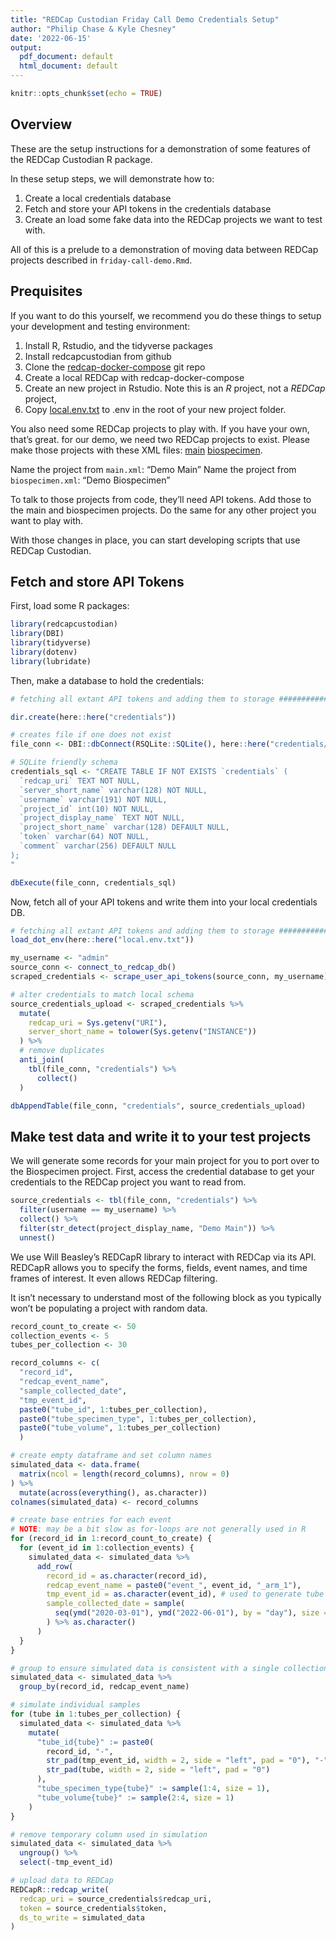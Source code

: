 ```yaml
---
title: "REDCap Custodian Friday Call Demo Credentials Setup"
author: "Philip Chase & Kyle Chesney"
date: '2022-06-15'
output:
  pdf_document: default
  html_document: default
---
```


```r
knitr::opts_chunk$set(echo = TRUE)
```

## Overview

These are the setup instructions for a demonstration of some features of the REDCap Custodian R package. 

In these setup steps, we will demonstrate how to:

1. Create a local credentials database
1. Fetch and store your API tokens in the credentials database
3. Create an load some fake data into the REDCap projects we want to test with.

All of this is a prelude to a demonstration of moving data between REDCap projects described in `friday-call-demo.Rmd`.

## Prequisites

If you want to do this yourself, we recommend you do these things to setup your development and testing environment:

1. Install R, Rstudio, and the tidyverse packages
2. Install redcapcustodian from github
3. Clone the [redcap-docker-compose](https://github.com/123andy/redcap-docker-compose/) git repo
4. Create a local REDCap with redcap-docker-compose
5. Create an new project in Rstudio.  Note this is an _R_ project, not a _REDCap_ project,
6. Copy [local.env.txt](./local.env.txt) to .env in the root of your new project folder.

You also need some REDCap projects to play with. If you have your own, that's great. for our demo, we need two REDCap projects to exist. Please make those projects with these XML files: [main](./main.xml) [biospecimen](./biospecimen.xml).

Name the project from `main.xml`: "Demo Main"
Name the project from `biospecimen.xml`: "Demo Biospecimen"

To talk to those projects from code, they'll need API tokens. Add those to the main and biospecimen projects. Do the same for any other project you want to play with. 

With those changes in place, you can start developing scripts that use REDCap Custodian.


## Fetch and store API Tokens

First, load some R packages:

```r
library(redcapcustodian)
library(DBI)
library(tidyverse)
library(dotenv)
library(lubridate)
```


Then, make a database to hold the credentials:

```r

# fetching all extant API tokens and adding them to storage #################

dir.create(here::here("credentials"))

# creates file if one does not exist
file_conn <- DBI::dbConnect(RSQLite::SQLite(), here::here("credentials/credentials.db"))

# SQLite friendly schema
credentials_sql <- "CREATE TABLE IF NOT EXISTS `credentials` (
  `redcap_uri` TEXT NOT NULL,
  `server_short_name` varchar(128) NOT NULL,
  `username` varchar(191) NOT NULL,
  `project_id` int(10) NOT NULL,
  `project_display_name` TEXT NOT NULL,
  `project_short_name` varchar(128) DEFAULT NULL,
  `token` varchar(64) NOT NULL,
  `comment` varchar(256) DEFAULT NULL
);
"

dbExecute(file_conn, credentials_sql)
```

Now, fetch all of your API tokens and write them into your local credentials DB.

```r
# fetching all extant API tokens and adding them to storage #################
load_dot_env(here::here("local.env.txt"))

my_username <- "admin"
source_conn <- connect_to_redcap_db()
scraped_credentials <- scrape_user_api_tokens(source_conn, my_username)

# alter credentials to match local schema
source_credentials_upload <- scraped_credentials %>%
  mutate(
    redcap_uri = Sys.getenv("URI"),
    server_short_name = tolower(Sys.getenv("INSTANCE"))
  ) %>%
  # remove duplicates
  anti_join(
    tbl(file_conn, "credentials") %>%
      collect()
  )

dbAppendTable(file_conn, "credentials", source_credentials_upload)
```

## Make test data and write it to your test projects

We will generate some records for your main project for you to port over to the Biospecimen project. First, access the credential database to get your credentials to the REDCap project you want to read from.

```r
source_credentials <- tbl(file_conn, "credentials") %>%
  filter(username == my_username) %>%
  collect() %>%
  filter(str_detect(project_display_name, "Demo Main")) %>%
  unnest()
```

We use Will Beasley's REDCapR library to interact with REDCap via its API. REDCapR allows you to specify the forms, fields, event names, and time frames of interest. It even allows REDCap filtering.

It isn't necessary to understand most of the following block as you typically won't be populating a project with random data.

```r
record_count_to_create <- 50
collection_events <- 5
tubes_per_collection <- 30

record_columns <- c(
  "record_id",
  "redcap_event_name",
  "sample_collected_date",
  "tmp_event_id",
  paste0("tube_id", 1:tubes_per_collection),
  paste0("tube_specimen_type", 1:tubes_per_collection),
  paste0("tube_volume", 1:tubes_per_collection)
  )

# create empty dataframe and set column names
simulated_data <- data.frame(
  matrix(ncol = length(record_columns), nrow = 0)
) %>%
  mutate(across(everything(), as.character))
colnames(simulated_data) <- record_columns

# create base entries for each event
# NOTE: may be a bit slow as for-loops are not generally used in R
for (record_id in 1:record_count_to_create) {
  for (event_id in 1:collection_events) {
    simulated_data <- simulated_data %>%
      add_row(
        record_id = as.character(record_id),
        redcap_event_name = paste0("event_", event_id, "_arm_1"),
        tmp_event_id = as.character(event_id), # used to generate tube IDs later
        sample_collected_date = sample(
          seq(ymd("2020-03-01"), ymd("2022-06-01"), by = "day"), size = 1, replace = T
        ) %>% as.character()
      )
  }
}

# group to ensure simulated data is consistent with a single collection event
simulated_data <- simulated_data %>%
  group_by(record_id, redcap_event_name)

# simulate individual samples
for (tube in 1:tubes_per_collection) {
  simulated_data <- simulated_data %>%
    mutate(
      "tube_id{tube}" := paste0(
        record_id, "-",
        str_pad(tmp_event_id, width = 2, side = "left", pad = "0"), "-",
        str_pad(tube, width = 2, side = "left", pad = "0")
      ),
      "tube_specimen_type{tube}" := sample(1:4, size = 1),
      "tube_volume{tube}" := sample(2:4, size = 1)
    )
}

# remove temporary column used in simulation
simulated_data <- simulated_data %>%
  ungroup() %>%
  select(-tmp_event_id)

# upload data to REDCap
REDCapR::redcap_write(
  redcap_uri = source_credentials$redcap_uri,
  token = source_credentials$token,
  ds_to_write = simulated_data
)
```
